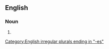 {{also|anamnèses}}
==English==

===Noun===
{{head|en|noun plural form}}

# {{plural of|anamnesis|lang=en}}

[[Category:English irregular plurals ending in "-es"]]